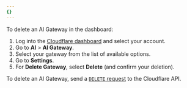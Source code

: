 ```yaml
---
{}
---
```



<Tabs syncKey="dashPlusAPI"> <TabItem label="Dashboard">

To delete an AI Gateway in the dashboard:

1. Log into the [Cloudflare dashboard](https://dash.cloudflare.com/) and select your account.
2. Go to **AI** > **AI Gateway**.
3. Select your gateway from the list of available options.
4. Go to **Settings**.
5. For **Delete Gateway**, select **Delete** (and confirm your deletion).

</TabItem> <TabItem label="API">

To delete an AI Gateway, send a [`DELETE` request](/api/resources/ai_gateway/methods/delete/) to the Cloudflare API.

</TabItem> </Tabs>
